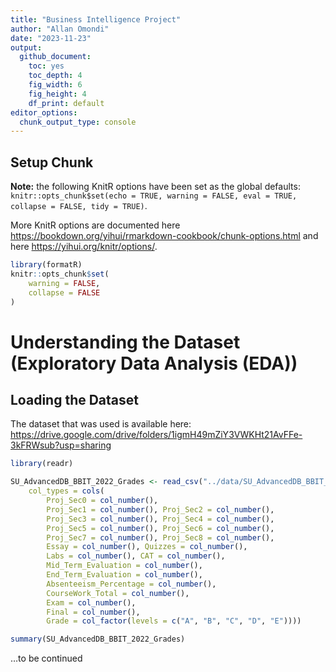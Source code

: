 ```yaml
---
title: "Business Intelligence Project"
author: "Allan Omondi"
date: "2023-11-23"
output:
  github_document: 
    toc: yes
    toc_depth: 4
    fig_width: 6
    fig_height: 4
    df_print: default
editor_options:
  chunk_output_type: console
---
```


## Setup Chunk

**Note:** the following KnitR options have been set as the global defaults: <BR> `knitr::opts_chunk$set(echo = TRUE, warning = FALSE, eval = TRUE, collapse = FALSE, tidy = TRUE)`.

More KnitR options are documented here <https://bookdown.org/yihui/rmarkdown-cookbook/chunk-options.html> and here <https://yihui.org/knitr/options/>.

```r
library(formatR)
knitr::opts_chunk$set(
	warning = FALSE,
	collapse = FALSE
)
```

# Understanding the Dataset (Exploratory Data Analysis (EDA))
 
## Loading the Dataset

The dataset that was used is available here: <https://drive.google.com/drive/folders/1igmH49mZiY3VWKHt21AvFFe-3kFRWsub?usp=sharing>

```r
library(readr)

SU_AdvancedDB_BBIT_2022_Grades <- read_csv("../data/SU_AdvancedDB_BBIT_2022_Grades.csv", 
    col_types = cols(
        Proj_Sec0 = col_number(), 
        Proj_Sec1 = col_number(), Proj_Sec2 = col_number(), 
        Proj_Sec3 = col_number(), Proj_Sec4 = col_number(), 
        Proj_Sec5 = col_number(), Proj_Sec6 = col_number(), 
        Proj_Sec7 = col_number(), Proj_Sec8 = col_number(), 
        Essay = col_number(), Quizzes = col_number(), 
        Labs = col_number(), CAT = col_number(), 
        Mid_Term_Evaluation = col_number(), 
        End_Term_Evaluation = col_number(), 
        Absenteeism_Percentage = col_number(), 
        CourseWork_Total = col_number(), 
        Exam = col_number(),
        Final = col_number(),
        Grade = col_factor(levels = c("A", "B", "C", "D", "E"))))

summary(SU_AdvancedDB_BBIT_2022_Grades)
```

...to be continued